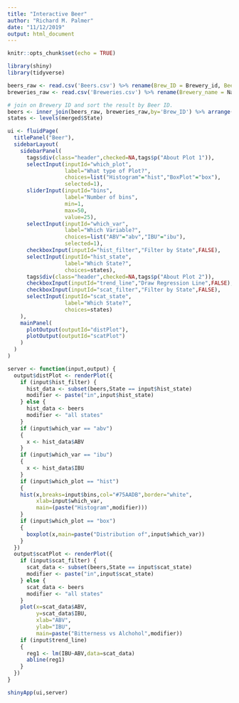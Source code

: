 ```yaml
---
title: "Interactive Beer"
author: "Richard M. Palmer"
date: "11/12/2019"
output: html_document
---
```


```r
knitr::opts_chunk$set(echo = TRUE)
```

```r
library(shiny)
library(tidyverse)

beers_raw <- read.csv('Beers.csv') %>% rename(Brew_ID = Brewery_id, Beer_name = Name)
breweries_raw <- read.csv('Breweries.csv') %>% rename(Brewery_name = Name)

# join on Brewery ID and sort the result by Beer ID.
beers <- inner_join(beers_raw, breweries_raw,by='Brew_ID') %>% arrange(Beer_ID)
states <- levels(merged$State)

ui <- fluidPage(
  titlePanel("Beer"),
  sidebarLayout(
    sidebarPanel(
      tags$div(class="header",checked=NA,tags$p("About Plot 1")),
      selectInput(inputId="which_plot",
                  label="What type of Plot?",
                  choices=list("Histogram"="hist","BoxPlot"="box"),
                  selected=1),
      sliderInput(inputId="bins",
                  label="Number of bins",
                  min=1,
                  max=50,
                  value=25),
      selectInput(inputId="which_var",
                  label="Which Variable?",
                  choices=list("ABV"="abv","IBU"="ibu"),
                  selected=1),
      checkboxInput(inputId="hist_filter","Filter by State",FALSE),
      selectInput(inputId="hist_state",
                  label="Which State?",
                  choices=states),
      tags$div(class="header",checked=NA,tags$p("About Plot 2")),
      checkboxInput(inputId="trend_line","Draw Regression Line",FALSE),
      checkboxInput(inputId="scat_filter","Filter by State",FALSE),
      selectInput(inputId="scat_state",
                  label="Which State?",
                  choices=states)
    ),
    mainPanel(
      plotOutput(outputId="distPlot"),
      plotOutput(outputId="scatPlot")
    )
  )
)

server <- function(input,output) {
  output$distPlot <- renderPlot({
    if (input$hist_filter) {
      hist_data <- subset(beers,State == input$hist_state)
      modifier <- paste("in",input$hist_state)
    } else {
      hist_data <- beers
      modifier <- "all states"
    }
    if (input$which_var == "abv")
    {
      x <- hist_data$ABV
    }
    if (input$which_var == "ibu")
    {
      x <- hist_data$IBU
    }
    if (input$which_plot == "hist")
    {
    hist(x,breaks=input$bins,col="#75AADB",border="white",
         xlab=input$which_var,
         main=(paste("Histogram",modifier)))
    }
    if (input$which_plot == "box")
    {
      boxplot(x,main=paste("Distribution of",input$which_var))
    }
  })
  output$scatPlot <- renderPlot({
    if (input$scat_filter) {
      scat_data <- subset(beers,State == input$scat_state)
      modifier <- paste("in",input$scat_state)
    } else {
      scat_data <- beers
      modifier <- "all states"
    }
    plot(x=scat_data$ABV,
         y=scat_data$IBU,
         xlab="ABV",
         ylab="IBU",
         main=paste("Bitterness vs Alchohol",modifier))
    if (input$trend_line) 
    {
      reg1 <- lm(IBU~ABV,data=scat_data)
      abline(reg1)
    }
  })
}

shinyApp(ui,server)

```
